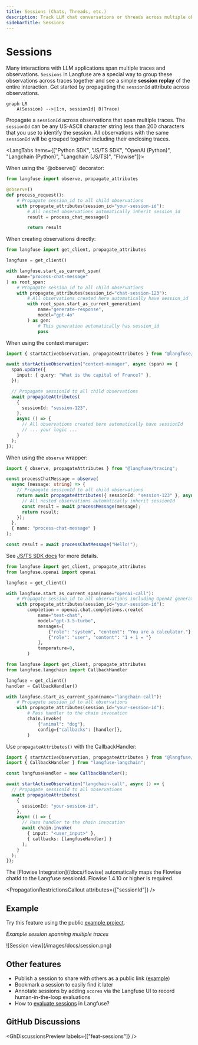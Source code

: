 ```yaml
---
title: Sessions (Chats, Threads, etc.)
description: Track LLM chat conversations or threads across multiple observations and traces into a single session. Replay the entire interaction to debug or analyze the conversation.
sidebarTitle: Sessions
---
```



# Sessions

Many interactions with LLM applications span multiple traces and observations. `Sessions` in Langfuse are a special way to group these observations across traces together and see a simple **session replay** of the entire interaction. Get started by propagating the `sessionId` attribute across observations.

```mermaid
graph LR
    A(Session) -->|1:n, sessionId| B(Trace)
```

Propagate a `sessionId` across observations that span multiple traces. The `sessionId` can be any US-ASCII character string less than 200 characters that you use to identify the session. All observations with the same `sessionId` will be grouped together including their enclosing traces.

<LangTabs items={["Python SDK", "JS/TS SDK", "OpenAI (Python)", "Langchain (Python)", "Langchain (JS/TS)", "Flowise"]}>

<Tab title="Python SDK (v3)">
When using the `@observe()` decorator:

```python /propagate_attributes(session_id="your-session-id")/
from langfuse import observe, propagate_attributes

@observe()
def process_request():
    # Propagate session_id to all child observations
    with propagate_attributes(session_id="your-session-id"):
        # All nested observations automatically inherit session_id
        result = process_chat_message()

        return result
```

When creating observations directly:

```python /propagate_attributes(session_id="chat-session-123")/
from langfuse import get_client, propagate_attributes

langfuse = get_client()

with langfuse.start_as_current_span(
    name="process-chat-message"
) as root_span:
    # Propagate session_id to all child observations
    with propagate_attributes(session_id="chat-session-123"):
        # All observations created here automatically have session_id
        with root_span.start_as_current_generation(
            name="generate-response",
            model="gpt-4o"
        ) as gen:
            # This generation automatically has session_id
            pass
```

</Tab>
<Tab title="JS/TS SDK">

When using the context manager:

```ts /propagateAttributes/
import { startActiveObservation, propagateAttributes } from "@langfuse/tracing";

await startActiveObservation("context-manager", async (span) => {
  span.update({
    input: { query: "What is the capital of France?" },
  });

  // Propagate sessionId to all child observations
  await propagateAttributes(
    {
      sessionId: "session-123",
    },
    async () => {
      // All observations created here automatically have sessionId
      // ... your logic ...
    }
  );
});
```

When using the `observe` wrapper:

```ts /propagateAttributes/
import { observe, propagateAttributes } from "@langfuse/tracing";

const processChatMessage = observe(
  async (message: string) => {
    // Propagate sessionId to all child observations
    return await propagateAttributes({ sessionId: "session-123" }, async () => {
      // All nested observations automatically inherit sessionId
      const result = await processMessage(message);
      return result;
    });
  },
  { name: "process-chat-message" }
);

const result = await processChatMessage("Hello!");
```

See [JS/TS SDK docs](/docs/sdk/typescript/guide) for more details.

</Tab>
<Tab>

```python /propagate_attributes(session_id="your-session-id")/
from langfuse import get_client, propagate_attributes
from langfuse.openai import openai

langfuse = get_client()

with langfuse.start_as_current_span(name="openai-call"):
    # Propagate session_id to all observations including OpenAI generation
    with propagate_attributes(session_id="your-session-id"):
        completion = openai.chat.completions.create(
            name="test-chat",
            model="gpt-3.5-turbo",
            messages=[
                {"role": "system", "content": "You are a calculator."},
                {"role": "user", "content": "1 + 1 = "}
            ],
            temperature=0,
        )
```

</Tab>
<Tab>

```python /propagate_attributes(session_id="your-session-id")/
from langfuse import get_client, propagate_attributes
from langfuse.langchain import CallbackHandler

langfuse = get_client()
handler = CallbackHandler()

with langfuse.start_as_current_span(name="langchain-call"):
    # Propagate session_id to all observations
    with propagate_attributes(session_id="your-session-id"):
        # Pass handler to the chain invocation
        chain.invoke(
            {"animal": "dog"},
            config={"callbacks": [handler]},
        )
```

</Tab>
<Tab title="Langchain (JS/TS)">

Use `propagateAttributes()` with the CallbackHandler:

```ts /propagateAttributes/
import { startActiveObservation, propagateAttributes } from "@langfuse/tracing";
import { CallbackHandler } from "langfuse-langchain";

const langfuseHandler = new CallbackHandler();

await startActiveObservation("langchain-call", async () => {
  // Propagate sessionId to all observations
  await propagateAttributes(
    {
      sessionId: "your-session-id",
    },
    async () => {
      // Pass handler to the chain invocation
      await chain.invoke(
        { input: "<user_input>" },
        { callbacks: [langfuseHandler] }
      );
    }
  );
});
```

</Tab>

<Tab title="Flowise">
The [Flowise Integration](/docs/flowise) automatically maps the Flowise chatId to the Langfuse sessionId. Flowise 1.4.10 or higher is required.

</Tab>

</LangTabs>

<PropagationRestrictionsCallout attributes={["sessionId"]} />

## Example

Try this feature using the public [example project](/docs/demo).

_Example session spanning multiple traces_

<Frame fullWidth>![Session view](/images/docs/session.png)</Frame>

## Other features

- Publish a session to share with others as a public link ([example](https://cloud.langfuse.com/project/clkpwwm0m000gmm094odg11gi/sessions/lf.docs.conversation.TL4KDlo))
- Bookmark a session to easily find it later
- Annotate sessions by adding `scores` via the Langfuse UI to record human-in-the-loop evaluations
- How to [evaluate sessions](/faq/all/evaluating-sessions-conversations) in Langfuse?

## GitHub Discussions


<GhDiscussionsPreview labels={["feat-sessions"]} />
